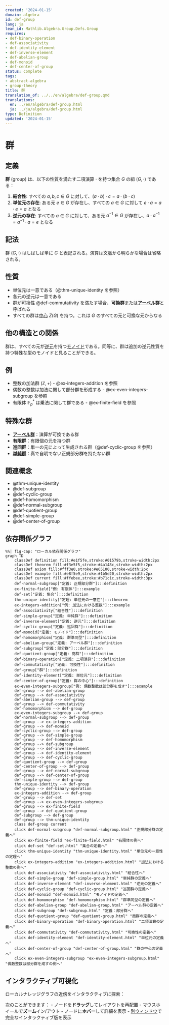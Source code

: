 ```yaml
---
created: '2024-01-15'
domain: algebra
id: def-group
lang: ja
lean_id: Mathlib.Algebra.Group.Defs.Group
requires:
- def-binary-operation
- def-associativity
- def-identity-element
- def-inverse-element
- def-abelian-group
- def-monoid
- def-center-of-group
status: complete
tags:
- abstract-algebra
- group-theory
title: 群
translation_of: ../../en/algebra/def-group.qmd
translations:
  en: ../en/algebra/def-group.html
  ja: ../ja/algebra/def-group.html
type: Definition
updated: '2024-01-15'
---
```


# 群

## 定義

**群** (group) は、以下の性質を満たす二項演算 $\cdot$ を持つ集合 $G$ の組 $(G, \cdot)$ である：

1. **結合性**: すべての $a, b, c \in G$ に対して、$(a \cdot b) \cdot c = a \cdot (b \cdot c)$
2. **単位元の存在**: ある元 $e \in G$ が存在し、すべての $a \in G$ に対して $e \cdot a = a \cdot e = a$ となる
3. **逆元の存在**: すべての $a \in G$ に対して、ある元 $a^{-1} \in G$ が存在し、$a \cdot a^{-1} = a^{-1} \cdot a = e$ となる

## 記法

群 $(G, \cdot)$ はしばしば単に $G$ と表記される。演算は文脈から明らかな場合は省略される。

## 性質

- 単位元は一意である（@thm-unique-identity を参照）
- 各元の逆元は一意である
- 群が可換性 @def-commutativity を満たす場合、**可換群**または**[アーベル群](def-abelian-group.qmd)**と呼ばれる
- すべての群は[中心](def-center-of-group.qmd) $Z(G)$ を持つ。これは $G$ のすべての元と可換な元からなる

## 他の構造との関係

群は、すべての元が[逆元](def-inverse-element.qmd)を持つ[モノイド](def-monoid.qmd)である。同等に、群は追加の逆元性質を持つ特殊な型のモノイドと見ることができる。

## 例

- 整数の加法群 $(\mathbb{Z}, +)$ - @ex-integers-addition を参照
- 偶数の整数は加法に関して部分群を形成する - @ex-even-integers-subgroup を参照
- 有限体 $\mathbb{F}_p^*$ は乗法に関して群である - @ex-finite-field を参照

## 特殊な群

- **[アーベル群](def-abelian-group.qmd)**：演算が可換である群
- **有限群**：有限個の元を持つ群
- **巡回群**：単一の元によって生成される群（@def-cyclic-group を参照）
- **[単純群](def-simple-group.qmd)**：真で自明でない正規部分群を持たない群

## 関連概念

- @thm-unique-identity
- @def-subgroup
- @def-cyclic-group
- @def-homomorphism
- @def-normal-subgroup
- @def-quotient-group
- @def-simple-group
- @def-center-of-group

## 依存関係グラフ

```mermaid
%%| fig-cap: "ローカル依存関係グラフ"
graph TD
    classDef definition fill:#e1f5fe,stroke:#01579b,stroke-width:2px
    classDef theorem fill:#f3e5f5,stroke:#4a148c,stroke-width:2px
    classDef axiom fill:#fff3e0,stroke:#e65100,stroke-width:2px
    classDef example fill:#e8f5e9,stroke:#1b5e20,stroke-width:2px
    classDef current fill:#ffebee,stroke:#b71c1c,stroke-width:3px
    def-normal-subgroup["定義: 正規部分群"]:::definition
    ex-finite-field["例: 有限体"]:::example
    def-set["定義: 集合"]:::definition
    thm-unique-identity["定理: 単位元の一意性"]:::theorem
    ex-integers-addition["例: 加法における整数"]:::example
    def-associativity["結合性"]:::definition
    def-simple-group["定義: 単純群"]:::definition
    def-inverse-element["定義: 逆元"]:::definition
    def-cyclic-group["定義: 巡回群"]:::definition
    def-monoid["定義: モノイド"]:::definition
    def-homomorphism["定義: 群準同型"]:::definition
    def-abelian-group["定義: アーベル群"]:::definition
    def-subgroup["定義：部分群"]:::definition
    def-quotient-group["定義: 商群"]:::definition
    def-binary-operation["定義: 二項演算"]:::definition
    def-commutativity["定義: 可換性"]:::definition
    def-group["群"]:::definition
    def-identity-element["定義: 単位元"]:::definition
    def-center-of-group["定義: 群の中心"]:::definition
    ex-even-integers-subgroup["例: 偶数整数は部分群を成す"]:::example
    def-group --> def-abelian-group
    def-group --> def-associativity
    def-abelian-group --> def-group
    def-group --> def-commutativity
    def-homomorphism --> def-group
    ex-even-integers-subgroup --> def-group
    def-normal-subgroup --> def-group
    def-group --> ex-integers-addition
    def-group --> def-monoid
    def-cyclic-group --> def-group
    def-group --> def-simple-group
    def-group --> def-homomorphism
    def-group --> def-subgroup
    def-group --> def-inverse-element
    def-group --> def-identity-element
    def-group --> def-cyclic-group
    def-quotient-group --> def-group
    def-center-of-group --> def-group
    def-group --> def-normal-subgroup
    def-group --> def-center-of-group
    def-simple-group --> def-group
    thm-unique-identity --> def-group
    def-group --> def-binary-operation
    ex-integers-addition --> def-group
    def-group --> def-set
    def-group --> ex-even-integers-subgroup
    def-group --> ex-finite-field
    def-group --> def-quotient-group
    def-subgroup --> def-group
    def-group --> thm-unique-identity
    class def-group current
    click def-normal-subgroup "def-normal-subgroup.html" "正規部分群の定義へ"
    click ex-finite-field "ex-finite-field.html" "有限体の例へ"
    click def-set "def-set.html" "集合の定義へ"
    click thm-unique-identity "thm-unique-identity.html" "単位元の一意性の定理へ"
    click ex-integers-addition "ex-integers-addition.html" "加法における整数の例へ"
    click def-associativity "def-associativity.html" "結合性へ"
    click def-simple-group "def-simple-group.html" "単純群の定義へ"
    click def-inverse-element "def-inverse-element.html" "逆元の定義へ"
    click def-cyclic-group "def-cyclic-group.html" "巡回群の定義へ"
    click def-monoid "def-monoid.html" "モノイドの定義へ"
    click def-homomorphism "def-homomorphism.html" "群準同型の定義へ"
    click def-abelian-group "def-abelian-group.html" "アーベル群の定義へ"
    click def-subgroup "def-subgroup.html" "定義：部分群へ"
    click def-quotient-group "def-quotient-group.html" "商群の定義へ"
    click def-binary-operation "def-binary-operation.html" "二項演算の定義へ"
    click def-commutativity "def-commutativity.html" "可換性の定義へ"
    click def-identity-element "def-identity-element.html" "単位元の定義へ"
    click def-center-of-group "def-center-of-group.html" "群の中心の定義へ"
    click ex-even-integers-subgroup "ex-even-integers-subgroup.html" "偶数整数は部分群を成すの例へ"
```

## インタラクティブ可視化

ローカルナレッジグラフの近傍をインタラクティブに探索：

::: {.graph-viz data-id="def-group" data-width="700" data-height="500"}
:::

次のことができます：
- ノードを**ドラッグ**してレイアウトを再配置
- マウスホイールで**ズーム**イン/アウト
- ノードに**ホバー**して詳細を表示
- [別ウィンドウ](../../output/interactive/ja/def-group.html){target="_blank"}で完全なインタラクティブ版を表示
